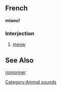 ==French==
'''miaou!'''
===Interjection===
# [[meow]]
==See Also==
[[ronronner]]
[[Category:Animal sounds]]